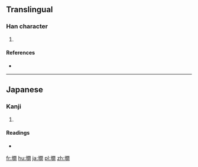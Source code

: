 ==Translingual==

===Han character===
{{Han char|rn=32|rad=土|as=12|sn=15|four=|canj=土日弓日 (GANA)|ids=⿰[[土]][[間]]}}

# {{defn|Han|sort=土12}}

====References====
* {{Han ref|kx=0239.241|hdz=10489.101|uh=58B9|ud=22713}}

----

==Japanese==

===Kanji===
{{ja-kanji|grade=|rs=土12}}

# {{defn|lang=ja|sort=土12}}

====Readings====
* {{ja-readings|on=|kun=[[まま]] (mama)}}

[[fr:墹]]
[[hu:墹]]
[[ja:墹]]
[[pl:墹]]
[[zh:墹]]